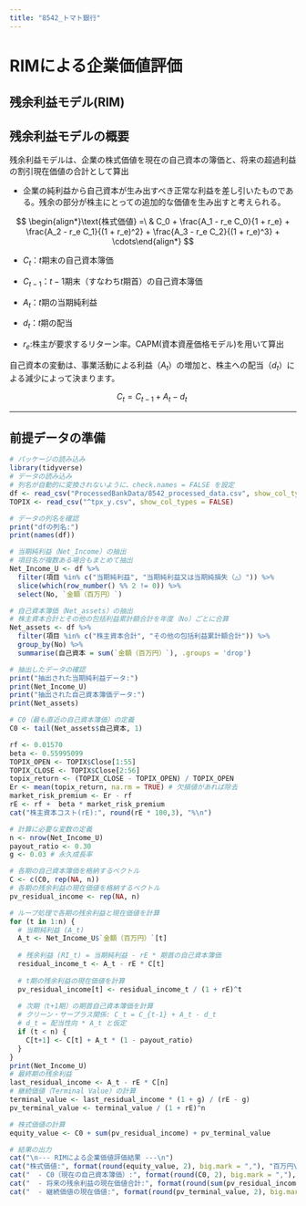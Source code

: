 ---
title: "8542_トマト銀行"
---

# RIMによる企業価値評価

## 残余利益モデル(RIM)

## 残余利益モデルの概要

残余利益モデルは、企業の株式価値を現在の自己資本の簿価と、将来の超過利益の割引現在価値の合計として算出

-   企業の純利益から自己資本が生み出すべき正常な利益を差し引いたものである。残余の部分が株主にとっての追加的な価値を生み出すと考えられる。

$$ \begin{align*}\text{株式価値} =\ & C_0 + \frac{A_1 - r_e C_0}{1 + r_e} + \frac{A_2 - r_e C_1}{(1 + r_e)^2} + \frac{A_3 - r_e C_2}{(1 + r_e)^3} + \cdots\end{align*} $$

-   $C_t$：$t$期末の自己資本簿価

-   $C_{t-1}$：$t{-}1$期末（すなわち$t$期首）の自己資本簿価

-   $A_t$：$t$期の当期純利益

-   $d_t$：$t$期の配当

-   $r_e$:株主が要求するリターン率。CAPM(資本資産価格モデル)を用いて算出

自己資本の変動は、事業活動による利益（$A_t$）の増加と、株主への配当（$d_t$）による減少によって決まります。

$$ C_t = C_{t-1} + A_t - d_t\ $$

------------------------------------------------------------------------

## 前提データの準備

```{r}
# パッケージの読み込み
library(tidyverse)
# データの読み込み
# 列名が自動的に変換されないように、check.names = FALSE を設定
df <- read_csv("ProcessedBankData/8542_processed_data.csv", show_col_types = FALSE)
TOPIX <- read_csv("^tpx_y.csv", show_col_types = FALSE)

# データの列名を確認
print("dfの列名:")
print(names(df))
```

```{r}
# 当期純利益（Net_Income）の抽出
# 項目名が複数ある場合もまとめて抽出
Net_Income_U <- df %>%
  filter(項目 %in% c("当期純利益", "当期純利益又は当期純損失（△）")) %>%
  slice(which(row_number() %% 2 != 0)) %>%
  select(No, `金額（百万円）`)

# 自己資本簿価（Net_assets）の抽出
# 株主資本合計とその他の包括利益累計額合計を年度（No）ごとに合算
Net_assets <- df %>%
  filter(項目 %in% c("株主資本合計", "その他の包括利益累計額合計")) %>%
  group_by(No) %>%
  summarise(自己資本 = sum(`金額（百万円）`), .groups = 'drop')

# 抽出したデータの確認
print("抽出された当期純利益データ:")
print(Net_Income_U)
print("抽出された自己資本簿価データ:")
print(Net_assets)

# C0（最も直近の自己資本簿価）の定義
C0 <- tail(Net_assets$自己資本, 1)
```

```{r}
rf <- 0.01570
beta <- 0.55995099
TOPIX_OPEN <- TOPIX$Close[1:55]
TOPIX_CLOSE <- TOPIX$Close[2:56]
topix_return <- (TOPIX_CLOSE - TOPIX_OPEN) / TOPIX_OPEN
Er <- mean(topix_return, na.rm = TRUE) # 欠損値があれば除去
market_risk_premium <- Er - rf
rE <- rf +  beta * market_risk_premium
cat("株主資本コスト(rE):", round(rE * 100,3), "%\n")
```

```{r}
# 計算に必要な変数の定義
n <- nrow(Net_Income_U)
payout_ratio <- 0.30
g <- 0.03 # 永久成長率

# 各期の自己資本簿価を格納するベクトル
C <- c(C0, rep(NA, n))
# 各期の残余利益の現在価値を格納するベクトル
pv_residual_income <- rep(NA, n)

# ループ処理で各期の残余利益と現在価値を計算
for (t in 1:n) {
  # 当期純利益 (A_t)
  A_t <- Net_Income_U$`金額（百万円）`[t]
  
  # 残余利益 (RI_t) = 当期純利益 - rE * 期首の自己資本簿価
  residual_income_t <- A_t - rE * C[t]
  
  # t期の残余利益の現在価値を計算
  pv_residual_income[t] <- residual_income_t / (1 + rE)^t
  
  # 次期（t+1期）の期首自己資本簿価を計算
  # クリーン・サープラス関係: C_t = C_{t-1} + A_t - d_t
  # d_t = 配当性向 * A_t と仮定
  if (t < n) {
    C[t+1] <- C[t] + A_t * (1 - payout_ratio)
  }
}
print(Net_Income_U)
# 最終期の残余利益
last_residual_income <- A_t - rE * C[n]
# 継続価値（Terminal Value）の計算
terminal_value <- last_residual_income * (1 + g) / (rE - g)
pv_terminal_value <- terminal_value / (1 + rE)^n

# 株式価値の計算
equity_value <- C0 + sum(pv_residual_income) + pv_terminal_value

# 結果の出力
cat("\n--- RIMによる企業価値評価結果 ---\n")
cat("株式価値:", format(round(equity_value, 2), big.mark = ","), "百万円\n")
cat("  - C0（現在の自己資本簿価）:", format(round(C0, 2), big.mark = ","), "百万円\n")
cat("  - 将来の残余利益の現在価値合計:", format(round(sum(pv_residual_income), 2), big.mark = ","), "百万円\n")
cat("  - 継続価値の現在価値:", format(round(pv_terminal_value, 2), big.mark = ","), "百万円\n")
```
